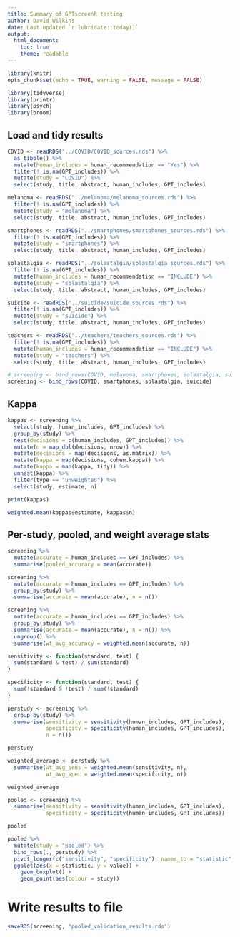 ```yaml
---
title: Summary of GPTscreenR testing
author: David Wilkins
date: Last updated `r lubridate::today()`
output:
  html_document:
    toc: true
    theme: readable
---
```


```r
library(knitr)
opts_chunk$set(echo = TRUE, warning = FALSE, message = FALSE)
```

```r
library(tidyverse)
library(printr)
library(psych)
library(broom)
```

## Load and tidy results

```r
COVID <- readRDS("../COVID/COVID_sources.rds") %>%
  as_tibble() %>%
  mutate(human_includes = human_recommendation == "Yes") %>%
  filter(! is.na(GPT_includes)) %>%
  mutate(study = "COVID") %>%
  select(study, title, abstract, human_includes, GPT_includes)
```

```r
melanoma <- readRDS("../melanoma/melanoma_sources.rds") %>%
  filter(! is.na(GPT_includes)) %>%
  mutate(study = "melanoma") %>%
  select(study, title, abstract, human_includes, GPT_includes)
```

```r
smartphones <- readRDS("../smartphones/smartphones_sources.rds") %>%
  filter(! is.na(GPT_includes)) %>%
  mutate(study = "smartphones") %>%
  select(study, title, abstract, human_includes, GPT_includes)
```

```r
solastalgia <- readRDS("../solastalgia/solastalgia_sources.rds") %>%
  filter(! is.na(GPT_includes)) %>%
  mutate(human_includes = human_recommendation == "INCLUDE") %>%
  mutate(study = "solastalgia") %>%
  select(study, title, abstract, human_includes, GPT_includes)
```

```r
suicide <- readRDS("../suicide/suicide_sources.rds") %>%
  filter(! is.na(GPT_includes)) %>%
  mutate(study = "suicide") %>%
  select(study, title, abstract, human_includes, GPT_includes)
```

```r
teachers <- readRDS("../teachers/teachers_sources.rds") %>%
  filter(! is.na(GPT_includes)) %>%
  mutate(human_includes = human_recommendation == "INCLUDE") %>%
  mutate(study = "teachers") %>%
  select(study, title, abstract, human_includes, GPT_includes)
```

```r
# screening <- bind_rows(COVID, melanoma, smartphones, solastalgia, suicide, teachers)
screening <- bind_rows(COVID, smartphones, solastalgia, suicide)
```

## Kappa

```r
kappas <- screening %>%
  select(study, human_includes, GPT_includes) %>%
  group_by(study) %>%
  nest(decisions = c(human_includes, GPT_includes)) %>%
  mutate(n = map_dbl(decisions, nrow)) %>%
  mutate(decisions = map(decisions, as.matrix)) %>%
  mutate(kappa = map(decisions, cohen.kappa)) %>%
  mutate(kappa = map(kappa, tidy)) %>%
  unnest(kappa) %>%
  filter(type == "unweighted") %>%
  select(study, estimate, n)

print(kappas)

weighted.mean(kappas$estimate, kappas$n)
```

## Per-study, pooled, and weight average stats

```r
screening %>%
  mutate(accurate = human_includes == GPT_includes) %>%
  summarise(pooled_accuracy = mean(accurate))

screening %>%
  mutate(accurate = human_includes == GPT_includes) %>%
  group_by(study) %>%
  summarise(accurate = mean(accurate), n = n())

screening %>%
  mutate(accurate = human_includes == GPT_includes) %>%
  group_by(study) %>%
  summarise(accurate = mean(accurate), n = n()) %>%
  ungroup() %>%
  summarise(wt_avg_accuracy = weighted.mean(accurate, n))

sensitivity <- function(standard, test) {
  sum(standard & test) / sum(standard)
}

specificity <- function(standard, test) {
  sum(!standard & !test) / sum(!standard)
}

perstudy <- screening %>%
  group_by(study) %>%
  summarise(sensitivity = sensitivity(human_includes, GPT_includes),
            specificity = specificity(human_includes, GPT_includes),
            n = n())

perstudy

weighted_average <- perstudy %>%
  summarise(wt_avg_sens = weighted.mean(sensitivity, n),
            wt_avg_spec = weighted.mean(specificity, n))

weighted_average

pooled <- screening %>%
  summarise(sensitivity = sensitivity(human_includes, GPT_includes),
            specificity = specificity(human_includes, GPT_includes))

pooled

pooled %>%
  mutate(study = "pooled") %>%
  bind_rows(., perstudy) %>%
  pivot_longer(c("sensitivity", "specificity"), names_to = "statistic", values_to = "value") %>%
  ggplot(aes(x = statistic, y = value)) +
    geom_boxplot() +
    geom_point(aes(colour = study))
```

# Write results to file

```r
saveRDS(screening, "pooled_validation_results.rds")
```

